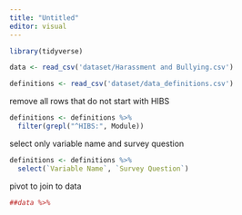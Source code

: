 ```yaml
---
title: "Untitled"
editor: visual
---
```

```r
library(tidyverse)
```


```r
data <- read_csv('dataset/Harassment and Bullying.csv')

definitions <- read_csv('dataset/data_definitions.csv')
```

remove all rows that do not start with HIBS

```r
definitions <- definitions %>%
  filter(grepl("^HIBS:", Module))
```

select only variable name and survey question
```r
definitions <- definitions %>%
  select(`Variable Name`, `Survey Question`)
```

pivot to join to data
```r
##data %>%
  
```






